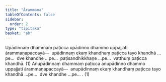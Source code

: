 ```yaml
---
title: "Ārammaṇa"
tableOfContents: false
sidebar:
  order: 2
type: "tipitaka"
basket: "ab"
---
```



<DynamicBreadcrumb />

<Division number="417">

<Paragraph number="3379">
Upādinnaṃ dhammaṃ paṭicca upādinno dhammo uppajjati ārammaṇapaccayā—  upādinnaṃ ekaṃ khandhaṃ paṭicca tayo khandhā …pe…  dve khandhe …pe…  paṭisandhikkhaṇe …pe…  vatthuṃ paṭicca khandhā. (1)
</Paragraph>

<Paragraph number="3380">
Anupādinnaṃ dhammaṃ paṭicca anupādinno dhammo uppajjati ārammaṇapaccayā—  anupādinnaṃ ekaṃ khandhaṃ paṭicca tayo khandhā …pe…  dve khandhe …pe… . (1)
</Paragraph>
</Division>
